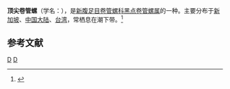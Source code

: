 {{Speciesbox
| taxon = Lophiotoma acuta
| image = Lophiotoma acuta 01.JPG
| binomial_authority = (Perry, 1811)
}}
'''顶尖卷管螺'''（学名：''{{lang|la|Lophiotoma acuta}}''），是[[新腹足目|新腹足目]][[卷管螺科|卷管螺科]][[黑点卷管螺属|黑点卷管螺属]]的一种。主要分布于[[新加坡|新加坡]]、[[中国大陆|中国大陆]]、[[台湾|台湾]]，常栖息在潮下带。<ref>{{cite web|url=http://shell.sinica.edu.tw/chinese/shellbase_detail.php?science_no=3379|title=国际贝库：顶尖卷管螺|publisher=台湾贝类资料库|accessdate=2009-08-11|archive-url=https://web.archive.org/web/20160304105132/http://shell.sinica.edu.tw/chinese/shellbase_detail.php?science_no=3379|archive-date=2016-03-04|dead-url=yes}}</ref>

== 参考文献 ==
{{reflist}}
{{taxonbar}}
[[Category:_年描述的动物|D]]
[[Category:黑点卷管螺属|D]]